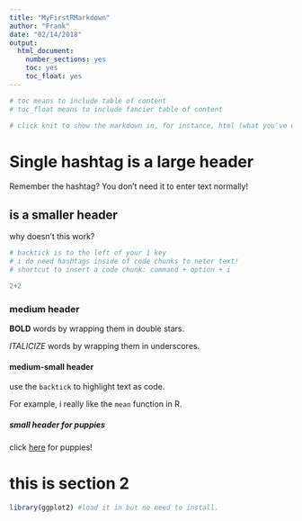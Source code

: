 ```yaml
---
title: "MyFirstRMarkdown"
author: "Frank"
date: "02/14/2018"
output: 
  html_document: 
    number_sections: yes
    toc: yes
    toc_float: yes
--- 
```

```r
# toc means to include table of content
# toc_float means to include fancier table of content

# click knit to show the markdown in, for instance, html (what you've chosen)
```

# Single hashtag is a large header

Remember the hashtag? You don't need it to enter text normally!

## is a smaller header
why doesn't this work?

```r
# backtick is to the left of your 1 key
# i do need hashtags inside of code chunks to neter text!
# shortcut to insert a code chunk: command + option + i

2+2
```
### medium header
**BOLD** words by wrapping them in double stars.

_ITALICIZE_ words by wrapping them in underscores.

#### medium-small header
use the `backtick` to highlight text as code.

For example, i really like the `mean` function in R.

##### small header for puppies
click [here](https://montilab.psych.ucla.edu/wp-content/uploads/sites/49/2016/04/Motion-connectivity-analyses2.pdf) for puppies!

# this is section 2
```r
library(ggplot2) #load it in but no need to install.

```

